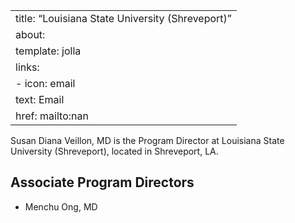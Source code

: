 
---
title: "Louisiana State University (Shreveport)"
about:
  template: jolla
  links:
    - icon: email
      text: Email
      href: mailto:nan
---

Susan Diana Veillon, MD is the Program Director at Louisiana State University (Shreveport), located in Shreveport, LA. 

## Associate Program Directors

- Menchu Ong, MD
